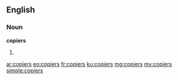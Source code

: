 ==English==

===Noun===
'''copiers'''

# {{plural of|copier}}

[[ar:copiers]]
[[eo:copiers]]
[[fr:copiers]]
[[ku:copiers]]
[[mg:copiers]]
[[my:copiers]]
[[simple:copiers]]